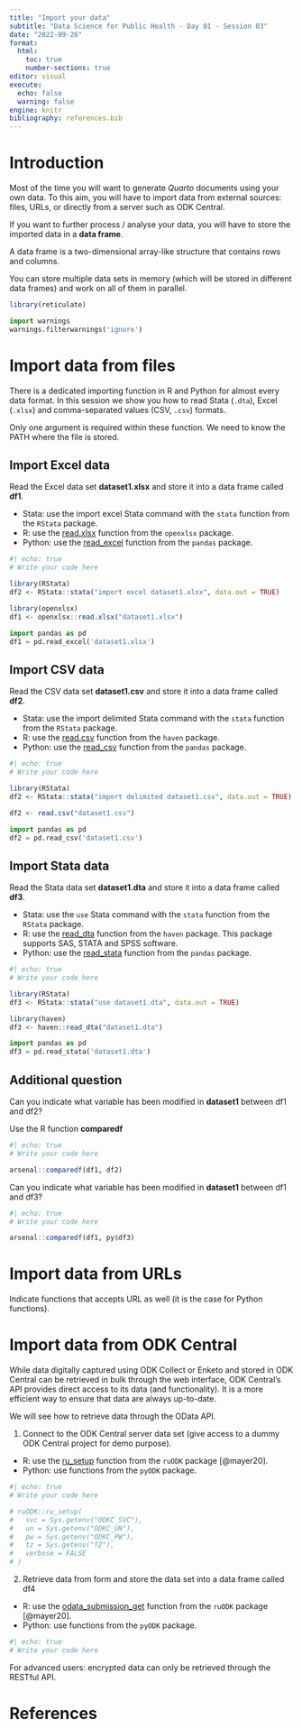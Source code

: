 ```yaml
---
title: "Import your data"
subtitle: "Data Science for Public Health - Day 01 - Session 03"
date: "2022-09-26"
format:
  html:
    toc: true
    number-sections: true
editor: visual
execute:
  echo: false
  warning: false
engine: knitr
bibliography: references.bib
---
```


# Introduction

Most of the time you will want to generate *Quarto* documents using your own data. To this aim, you will have to import data from external sources: files, URLs, or directly from a server such as ODK Central.

If you want to further process / analyse your data, you will have to store the imported data in a **data frame**.

::: callout-note
A data frame is a two-dimensional array-like structure that contains rows and columns.
:::

You can store multiple data sets in memory (which will be stored in different data frames) and work on all of them in parallel.

```r
library(reticulate)
```

```python
import warnings
warnings.filterwarnings('ignore')
```

# Import data from files

There is a dedicated importing function in R and Python for almost every data format. In this session we show you how to read Stata (`.dta`), Excel (`.xlsx`) and comma-separated values (CSV, `.csv`) formats.

Only one argument is required within these function. We need to know the PATH where the file is stored.

## Import Excel data

Read the Excel data set **dataset1.xlsx** and store it into a data frame called **df1**.

::: callout-tip
-   Stata: use the import excel Stata command with the `stata` function from the `RStata` package.
-   R: use the [read.xlsx](https://www.rdocumentation.org/packages/openxlsx/versions/4.2.5/topics/read.xlsx) function from the `openxlsx` package.
-   Python: use the [read_excel](https://pandas.pydata.org/docs/reference/api/pandas.read_excel.html) function from the `pandas` package.
:::

```r
#| echo: true
# Write your code here
```

```r
library(RStata)
df2 <- RStata::stata("import excel dataset1.xlsx", data.out = TRUE)
```

```r
library(openxlsx)
df1 <- openxlsx::read.xlsx("dataset1.xlsx")
```

```python
import pandas as pd
df1 = pd.read_excel('dataset1.xlsx')
```

## Import CSV data

Read the CSV data set **dataset1.csv** and store it into a data frame called **df2**.

::: callout-tip
-   Stata: use the import delimited Stata command with the `stata` function from the `RStata` package.
-   R: use the [read.csv](https://www.rdocumentation.org/packages/utils/versions/3.6.2/topics/read.table) function from the `haven` package.
-   Python: use the [read_csv](https://pandas.pydata.org/docs/reference/api/pandas.read_csv.html) function from the `pandas` package.
:::

```r
#| echo: true
# Write your code here
```

```r
library(RStata)
df2 <- RStata::stata("import delimited dataset1.csv", data.out = TRUE)
```

```r
df2 <- read.csv("dataset1.csv")
```

```python
import pandas as pd
df2 = pd.read_csv('dataset1.csv')
```

## Import Stata data

Read the Stata data set **dataset1.dta** and store it into a data frame called **df3**.

::: callout-tip
-   Stata: use the `use` Stata command with the `stata` function from the `RStata` package.
-   R: use the [read_dta](https://haven.tidyverse.org/reference/read_dta.html) function from the `haven` package. This package supports SAS, STATA and SPSS software.
-   Python: use the [read_stata](https://pandas.pydata.org/docs/reference/api/pandas.read_stata.html) function from the `pandas` package.
:::

```r
#| echo: true
# Write your code here
```

```r
library(RStata)
df3 <- RStata::stata("use dataset1.dta", data.out = TRUE)
```

```r
library(haven)
df3 <- haven::read_dta("dataset1.dta")
```

```python
import pandas as pd
df3 = pd.read_stata('dataset1.dta')
```

## Additional question

Can you indicate what variable has been modified in **dataset1** between df1 and df2?

::: callout-tip
Use the R function **comparedf**
:::

```r
#| echo: true
# Write your code here
```

```r
arsenal::comparedf(df1, df2)
```

Can you indicate what variable has been modified in **dataset1** between df1 and df3?

```r
#| echo: true
# Write your code here
```

```r
arsenal::comparedf(df1, py$df3)
```
# Import data from URLs

Indicate functions that accepts URL as well (it is the case for Python functions).

# Import data from ODK Central

While data digitally captured using ODK Collect or Enketo and stored in ODK Central can be retrieved in bulk through the web interface, ODK Central's API provides direct access to its data (and functionality). It is a more efficient way to ensure that data are always up-to-date.

We will see how to retrieve data through the OData API.

1.  Connect to the ODK Central server data set (give access to a dummy ODK Central project for demo purpose).

::: callout-tip
-   R: use the [ru_setup](https://docs.ropensci.org/ruODK/reference/ru_setup.html) function from the `ruODK` package [@mayer20].
-   Python: use functions from the `pyODK` package.
:::

```r
#| echo: true
# Write your code here
```

```r
# ruODK::ru_setup(
#   svc = Sys.getenv("ODKC_SVC"),
#   un = Sys.getenv("ODKC_UN"),
#   pw = Sys.getenv("ODKC_PW"),
#   tz = Sys.getenv("TZ"),
#   verbose = FALSE 
# )
```

2.  Retrieve data from form and store the data set into a data frame called df4

::: callout-tip
-   R: use the [odata_submission_get](https://docs.ropensci.org/ruODK/reference/odata_submission_get.html) function from the `ruODK` package [@mayer20].
-   Python: use functions from the `pyODK` package.
:::

```r
#| echo: true
# Write your code here
```

::: callout-important
For advanced users: encrypted data can only be retrieved through the RESTful API.
:::

# References
